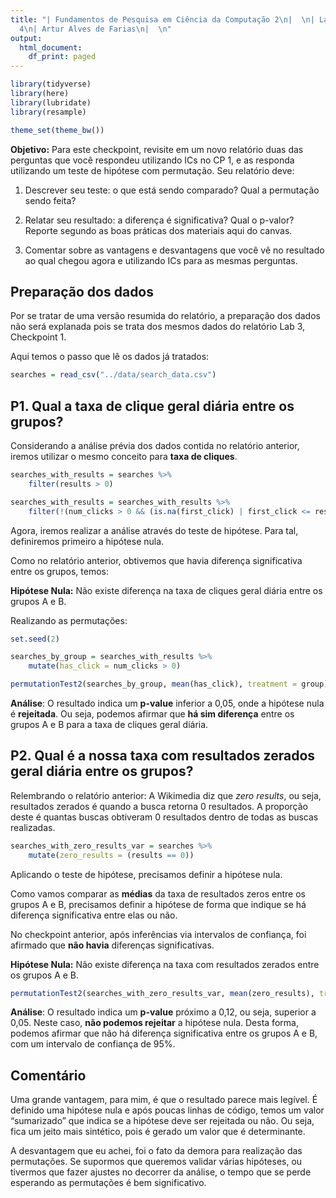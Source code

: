 ```yaml
---
title: "| Fundamentos de Pesquisa em Ciência da Computação 2\n|  \n| Lab 3, Checkpoint
  4\n| Artur Alves de Farias\n|  \n"
output:
  html_document:
    df_print: paged
---
```


```r
library(tidyverse)
library(here)
library(lubridate)
library(resample)

theme_set(theme_bw())
```

**Objetivo:** Para este checkpoint, revisite em um novo relatório duas das perguntas que você respondeu utilizando ICs no CP 1, e as responda utilizando um teste de hipótese com permutação. Seu relatório deve: 

1. Descrever seu teste: o que está sendo comparado? Qual a permutação sendo feita?

2. Relatar seu resultado: a diferença é significativa? Qual o p-valor? Reporte segundo as boas práticas dos materiais aqui do canvas.

3. Comentar sobre as vantagens e desvantagens que você vê no resultado ao qual chegou agora e utilizando ICs para as mesmas perguntas. 


## Preparação dos dados

Por se tratar de uma versão resumida do relatório, a preparação dos dados não será explanada pois se trata dos mesmos dados do relatório Lab 3, Checkpoint 1.

Aqui temos o passo que lê os dados já tratados:

```r
searches = read_csv("../data/search_data.csv")
```

## P1. Qual a taxa de clique geral diária entre os grupos?

Considerando a análise prévia dos dados contida no relatório anterior, iremos utilizar o mesmo conceito para **taxa de cliques**.

```r
searches_with_results = searches %>% 
    filter(results > 0)

searches_with_results = searches_with_results %>% 
    filter(!(num_clicks > 0 && (is.na(first_click) | first_click <= results)))
```

Agora, iremos realizar a análise através do teste de hipótese. Para tal, definiremos primeiro a hipótese nula.

Como no relatório anterior, obtivemos que havia diferença significativa entre os grupos, temos:

**Hipótese Nula:** Não existe diferença na taxa de cliques geral diária entre os grupos A e B.

Realizando as permutações:

```r
set.seed(2)

searches_by_group = searches_with_results %>%
    mutate(has_click = num_clicks > 0)

permutationTest2(searches_by_group, mean(has_click), treatment = group)
```

**Análise**: O resultado indica um **p-value** inferior a 0,05, onde a hipótese nula é **rejeitada**. Ou seja, podemos afirmar que **há sim diferença** entre os grupos A e B para a taxa de cliques geral diária.

## P2. Qual é a nossa taxa com resultados zerados geral diária entre os grupos?

Relembrando o relatório anterior: A Wikimedia diz que *zero results*, ou seja, resultados zerados é quando a busca retorna 0 resultados. A proporção deste é quantas buscas obtiveram 0 resultados dentro de todas as buscas realizadas.

```r
searches_with_zero_results_var = searches %>%
    mutate(zero_results = (results == 0))

```

Aplicando o teste de hipótese, precisamos definir a hipótese nula.

Como vamos comparar as **médias** da taxa de resultados zeros entre os grupos A e B, precisamos definir a hipótese de forma que indique se há diferença significativa entre elas ou não.

No checkpoint anterior, após inferências via intervalos de confiança, foi afirmado que **não havia** diferenças significativas.

**Hipótese Nula:** Não existe diferença na taxa com resultados zerados entre os grupos A e B.

```r
permutationTest2(searches_with_zero_results_var, mean(zero_results), treatment = group)
```

**Análise**: O resultado indica um **p-value** próximo a 0,12, ou seja, superior a 0,05. Neste caso, **não podemos rejeitar** a hipótese nula. Desta forma, podemos afirmar que não há diferença significativa entre os grupos A e B, com um intervalo de confiança de 95%.

## Comentário

Uma grande vantagem, para mim, é que o resultado parece mais legível. É definido uma hipótese nula e após poucas linhas de código, temos um valor "sumarizado" que indica se a hipótese deve ser rejeitada ou não. Ou seja, fica um jeito mais sintético, pois é gerado um valor que é determinante.

A desvantagem que eu achei, foi o fato da demora para realização das permutações. Se supormos que queremos validar várias hipóteses, ou tivermos que fazer ajustes no decorrer da análise, o tempo que se perde esperando as permutações é bem significativo.


